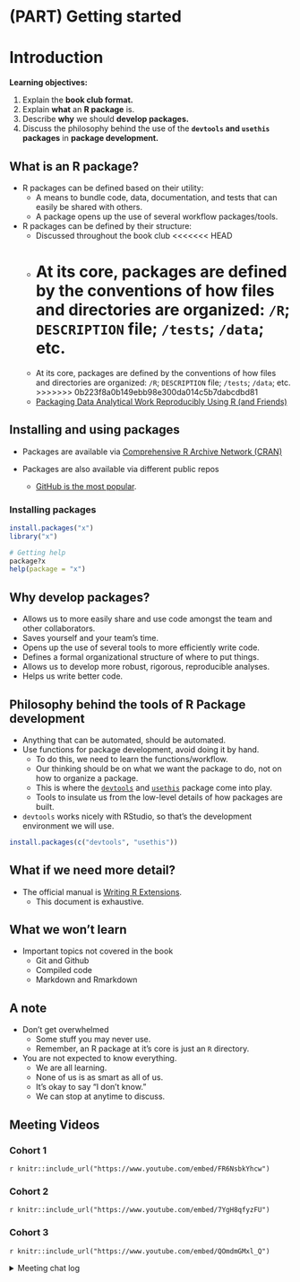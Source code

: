 # (PART) Getting started {-}

# Introduction

**Learning objectives:**

1. Explain the **book club format.**
2. Explain **what** an **R package** is.
3. Describe **why** we should **develop packages.**
4. Discuss the philosophy behind the use of the **`devtools` and `usethis` packages** in **package development.**

## What is an R package?

* R packages can be defined based on their utility:
   * A means to bundle code, data, documentation, and tests that can easily be shared with others. 
   * A package opens up the use of several workflow packages/tools.
   
* R packages can be defined by their structure:
   * Discussed throughout the book club
<<<<<<< HEAD
   * At its core, packages are defined by the conventions of how files and directories are organized: `/R`; `DESCRIPTION` file; `/tests`; `/data`; etc. 
=======
   * At its core, packages are defined by the conventions of how files and directories are organized: `/R`; `DESCRIPTION` file; `/tests`; `/data`; etc. 
>>>>>>> 0b223f8a0b149ebb98e300da014c5b7dabcdbd81
   * [Packaging Data Analytical Work Reproducibly Using R (and Friends)](https://peerj.com/preprints/3192/)

## Installing and using packages

* Packages are available via [Comprehensive R Archive Network (CRAN)](https://cran.r-project.org/index.html)

* Packages are also available via different public repos
   - [GitHub is the most popular](https://github.com/).

### Installing packages

```r
install.packages("x")
library("x")

# Getting help
package?x
help(package = "x")
```

## Why develop packages?

* Allows us to more easily share and use code amongst the team and other collaborators.
* Saves yourself and your team's time.
* Opens up the use of several tools to more efficiently write code.
* Defines a formal organizational structure of where to put things. 
* Allows us to develop more robust, rigorous, reproducible analyses.
* Helps us write better code.

## Philosophy behind the tools of R Package development

* Anything that can be automated, should be automated. 
* Use functions for package development, avoid doing it by hand. 
   - To do this, we need to learn the functions/workflow. 
   - Our thinking should be on what we want the package to do, not on how to organize a package. 
   - This is where the [`devtools`](https://devtools.r-lib.org/) and [`usethis`](https://usethis.r-lib.org/) package come into play. 
   - Tools to insulate us from the low-level details of how packages are built.
* `devtools` works nicely with RStudio, so that's the development environment we will use. 

```r
install.packages(c("devtools", "usethis"))
```

## What if we need more detail?

* The official manual is [Writing R Extensions](https://cran.r-project.org/doc/manuals/R-exts.html).
   - This document is exhaustive. 
   
## What we won't learn

* Important topics not covered in the book
    - Git and Github
    - Compiled code
    - Markdown and Rmarkdown

## A note 

* Don't get overwhelmed
  - Some stuff you may never use.
  - Remember, an R package at it's core is just an `R` directory.
  
* You are not expected to know everything.
  - We are all learning.
  - None of us is as smart as all of us.
  - It's okay to say "I don't know."
  - We can stop at anytime to discuss.


## Meeting Videos

### Cohort 1

`r knitr::include_url("https://www.youtube.com/embed/FR6NsbkYhcw")`


### Cohort 2

`r knitr::include_url("https://www.youtube.com/embed/7YgH8qfyzFU")`


### Cohort 3

`r knitr::include_url("https://www.youtube.com/embed/QOmdmGMxl_Q")`

<details>
<summary> Meeting chat log </summary>

```
00:07:46	Rex:	Brisbane, Australia
00:36:26	Collin Berke:	On a scale from 1 - 5, how familiar are you with using git for version control?
00:36:51	Ryan Metcalf:	4
00:36:52	Brendan Lam:	2
00:36:52	Arun Chavan:	3
00:36:53	Larissa Shaughnessy:	2
00:36:54	Isabella Velásquez:	4
00:36:57	Rex Parsons:	3
00:37:19	Collin Berke:	On a scale from 1 - 5, how familiar are you with using GitHub?
00:37:38	Rex Parsons:	4
00:37:38	Arun Chavan:	4
00:37:38	Isabella Velásquez:	5
00:37:39	Brendan Lam:	2
00:37:41	Larissa Shaughnessy:	3
00:38:14	Collin Berke:	On a scale from 1 - 5, how valuable would it be to devote a week to introducing git and GitHub?
00:38:29	Brendan Lam:	3
00:38:31	Arun Chavan:	2
00:38:35	Larissa Shaughnessy:	4
00:38:35	Ryan Metcalf:	4
00:38:36	Rex Parsons:	4
00:38:48	Isabella Velásquez:	I am comfortable with Git, but if it’s valuable for the group!
01:05:36	Rex Parsons:	Thanks, Collin!
```
</details>
